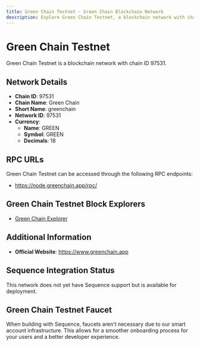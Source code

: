 ```yaml
--- 
title: Green Chain Testnet - Green Chain Blockchain Network
description: Explore Green Chain Testnet, a blockchain network with chain ID 97531. Learn about its native currency, GREEN, and how to interact with the network.
---
```


# Green Chain Testnet

Green Chain Testnet is a blockchain network with chain ID 97531.

## Network Details

- **Chain ID**: 97531
- **Chain Name**: Green Chain
- **Short Name**: greenchain
- **Network ID**: 97531
- **Currency**: 
  - **Name**: GREEN
  - **Symbol**: GREEN
  - **Decimals**: 18

## RPC URLs

Green Chain Testnet can be accessed through the following RPC endpoints:

- https://node.greenchain.app/rpc/

## Green Chain Testnet Block Explorers

- [Green Chain Explorer](https://explorer.greenchain.app)

## Additional Information

- **Official Website**: https://www.greenchain.app

## Sequence Integration Status

This network does not yet have Sequence support but is available for deployment.

## Green Chain Testnet Faucet

When building with Sequence, faucets aren't necessary due to our smart account infrastructure. This allows for a smoother onboarding process for your users and a better developer experience.
